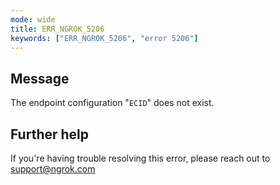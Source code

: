 ```yaml
---
mode: wide
title: ERR_NGROK_5206
keywords: ["ERR_NGROK_5206", "error 5206"]
---
```


## Message

The endpoint configuration "`ECID`" does not exist.

## Further help

If you're having trouble resolving this error, please reach out to [support@ngrok.com](mailto:support@ngrok.com?subject=Help%20with%20ERR_NGROK_5206)
